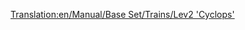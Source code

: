 [[Translation:en/Manual/Base Set/Trains/Lev2 'Cyclops']]
{{it/Manuale/Set base/Treni/StatLocomotive|Image=[[File:it/Manuale/Set base/Treni/Lev2cyclops.png]]
|Name=Lev2 'Cyclops'
|Costo=173.436
|Velocità=450
|Peso=120 
|Potenza=8.949
|Annuale=7.114
|Progettata=2028
|Vita=20
|Clima=
*Temperato
*Subartico
*Subtropicale  
|Descrizione=
|Real-life=Nessun equivalente del mondo reale è stato trovato per questo treno. Forse tra qualche anno, quando MagLev sarà diventata tecnologia consolidata, potresti inserire qui un motore MagLev di seconda generazione.
}}